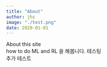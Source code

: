 ```yaml
---
title: "About"
author: jhs
image: "./test.png"
date: 2020-01-01
---
```


About this site     
how to do ML and RL  을 해봅니다. 테스팅    
추가 테스트  
